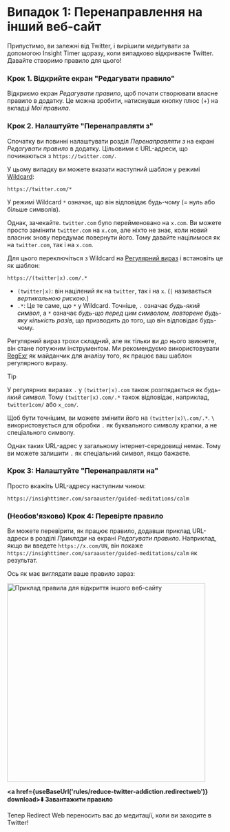 
# Випадок 1: Перенаправлення на інший веб-сайт

Припустимо, ви залежні від Twitter, і вирішили медитувати за допомогою Insight Timer щоразу, коли випадково відкриваєте Twitter. Давайте створимо правило для цього!

### Крок 1. Відкрийте екран "Редагувати правило"

Відкриємо екран *Редагувати правило*, щоб почати створювати власне правило в додатку. Це можна зробити, натиснувши кнопку плюс (+) на вкладці *Мої правила*.

### Крок 2. Налаштуйте "Перенаправляти з"

Спочатку ви повинні налаштувати розділ *Перенаправляти з* на екрані *Редагувати правило* в додатку. Цільовими є URL-адреси, що починаються з `https://twitter.com/`.

У цьому випадку ви можете вказати наступний шаблон у режимі [Wildcard](rule-settings#url-pattern-wildcard):

```
https://twitter.com/*
```

У режимі Wildcard `*` означає, що він відповідає будь-чому (= нуль або більше символів).

Однак, зачекайте. `twitter.com` було перейменовано на `x.com`. Ви можете просто замінити `twitter.com` на `x.com`, але ніхто не знає, коли новий власник знову передумає повернути його. Тому давайте націлимося як на `twitter.com`, так і на `x.com`.

Для цього переключіться з Wildcard на [Регулярний вираз](rule-settings#url-pattern-regular-expression) і встановіть це як шаблон:

```
https://(twitter|x).com/.*
```

* `(twitter|x)`: він націлений як на `twitter`, так і на `x`. (`|` називається *вертикальною рискою*.)
* `.*`: Це те саме, що `*` у Wildcard. Точніше, `.` означає *будь-який символ*, а `*` означає *будь-що перед цим символом, повторене будь-яку кількість разів*, що призводить до того, що він відповідає будь-чому.

Регулярний вираз трохи складний, але як тільки ви до нього звикнете, він стане потужним інструментом. Ми рекомендуємо використовувати [RegExr](https://regexr.com) як майданчик для аналізу того, як працює ваш шаблон регулярного виразу.

> [!TIP]
> У регулярних виразах `.` у `(twitter|x).com` також розглядається як *будь-який символ*. Тому `(twitter|x).com/.*` також відповідає, наприклад, `twitter1com/` або `x_com/`.
> 
> Щоб бути точнішим, ви можете змінити його на `(twitter|x)\.com/.*`. `\` використовується для обробки `.` як буквального символу крапки, а не спеціального символу.
> 
> Однак таких URL-адрес у загальному інтернет-середовищі немає. Тому ви можете залишити `.` як спеціальний символ, якщо бажаєте.

### Крок 3: Налаштуйте "Перенаправляти на"

Просто вкажіть URL-адресу наступним чином:

```
https://insighttimer.com/saraauster/guided-meditations/calm
```

### (Необов'язково) Крок 4: Перевірте правило

Ви можете перевірити, як працює правило, додавши приклад URL-адреси в розділі *Приклади* на екрані *Редагувати правило*. Наприклад, якщо ви введете `https://x.com/UN`, він покаже `https://insighttimer.com/saraauster/guided-meditations/calm` як результат.

Ось як має виглядати ваше правило зараз:

<Image src={RuleCreationOpenAnotherWebsiteRulePreview} alt="Приклад правила для відкриття іншого веб-сайту" height="460" hasRoundedCorners hasShadow />

**<a href={useBaseUrl('rules/reduce-twitter-addiction.redirectweb')} download>⬇️ Завантажити правило</a>**

Тепер Redirect Web переносить вас до медитації, коли ви заходите в Twitter!
